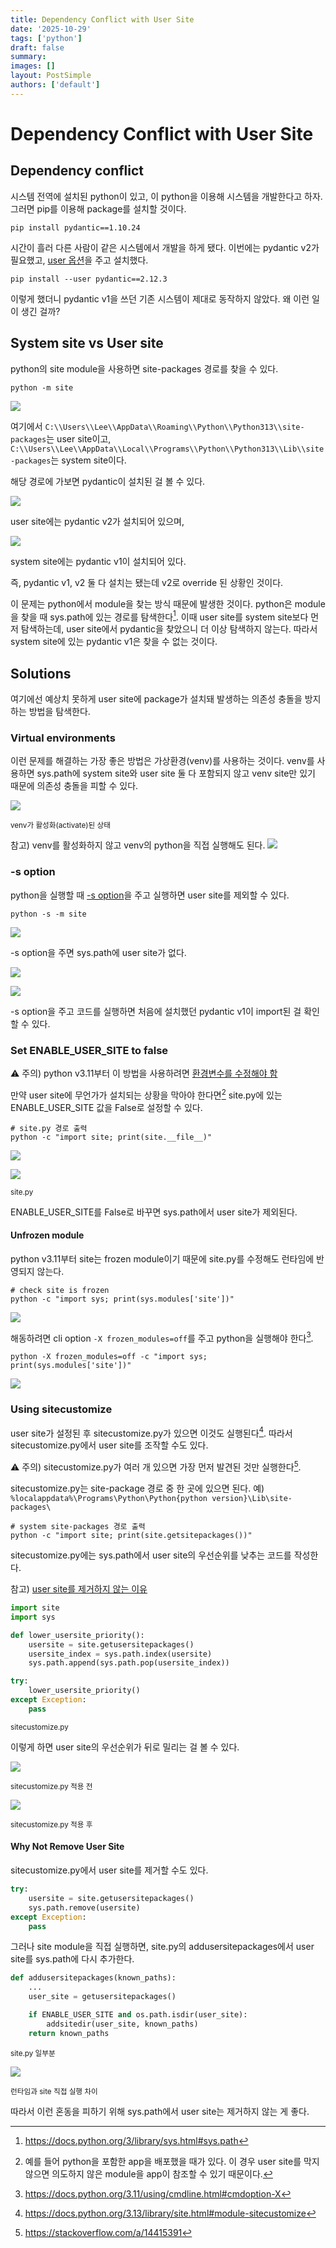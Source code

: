 ```yaml
---
title: Dependency Conflict with User Site
date: '2025-10-29'
tags: ['python']
draft: false
summary:
images: []
layout: PostSimple
authors: ['default']
---
```


<TOCInline toc={props.toc} exclude="Overview" toHeading={2} />

# Dependency Conflict with User Site

## Dependency conflict

시스템 전역에 설치된 python이 있고, 이 python을 이용해 시스템을 개발한다고 하자. 그러면 pip를 이용해 package를 설치할 것이다.

```
pip install pydantic==1.10.24
```

시간이 흘러 다른 사람이 같은 시스템에서 개발을 하게 됐다. 이번에는 pydantic v2가 필요했고, [user 옵션](https://pip.pypa.io/en/stable/cli/pip_install/#cmdoption-user)을 주고 설치했다.

```
pip install --user pydantic==2.12.3
```

이렇게 했더니 pydantic v1을 쓰던 기존 시스템이 제대로 동작하지 않았다. 왜 이런 일이 생긴 걸까?

## System site vs User site

python의 site module을 사용하면 site-packages 경로를 찾을 수 있다.

```
python -m site
```

![](/public/static/images/dependency-conflict-with-user-site/IMG-20251029211556803.png)

여기에서 `C:\\Users\\Lee\\AppData\\Roaming\\Python\\Python313\\site-packages`는 user site이고, `C:\\Users\\Lee\\AppData\\Local\\Programs\\Python\\Python313\\Lib\\site-packages`는 system site이다.

해당 경로에 가보면 pydantic이 설치된 걸 볼 수 있다.

![](/public/static/images/dependency-conflict-with-user-site/IMG-20251029211559485.png)

user site에는 pydantic v2가 설치되어 있으며,

![](/public/static/images/dependency-conflict-with-user-site/IMG-20251029211600232.png)

system site에는 pydantic v1이 설치되어 있다.

즉, pydantic v1, v2 둘 다 설치는 됐는데 v2로 override 된 상황인 것이다.

이 문제는 python에서 module을 찾는 방식 때문에 발생한 것이다. python은 module을 찾을 때 sys.path에 있는 경로를 탐색한다[^sys-path]. 이때 user site를 system site보다 먼저 탐색하는데, user site에서 pydantic을 찾았으니 더 이상 탐색하지 않는다. 따라서 system site에 있는 pydantic v1은 찾을 수 없는 것이다.

## Solutions

여기에선 예상치 못하게 user site에 package가 설치돼 발생하는 의존성 충돌을 방지하는 방법을 탐색한다.

### Virtual environments

이런 문제를 해결하는 가장 좋은 방법은 가상환경(venv)를 사용하는 것이다. venv를 사용하면 sys.path에 system site와 user site 둘 다 포함되지 않고 venv site만 있기 때문에 의존성 충돌을 피할 수 있다.

![](/public/static/images/dependency-conflict-with-user-site/IMG-20251029211600914.png)

<sup>venv가 활성화(activate)된 상태</sup>

참고) venv를 활성화하지 않고 venv의 python을 직접 실행해도 된다.
![](/public/static/images/dependency-conflict-with-user-site/IMG-20251029211601530.png)

### -s option

python을 실행할 때 [-s option](https://docs.python.org/3.14/using/cmdline.html#cmdoption-s)을 주고 실행하면 user site를 제외할 수 있다.

```
python -s -m site
```

![](/public/static/images/dependency-conflict-with-user-site/IMG-20251029211602181.png)

-s option을 주면 sys.path에 user site가 없다.

![](/public/static/images/dependency-conflict-with-user-site/IMG-20251029211602793.png)

![](/public/static/images/dependency-conflict-with-user-site/IMG-20251029211603412.png)

-s option을 주고 코드를 실행하면 처음에 설치했던 pydantic v1이 import된 걸 확인할 수 있다.

### Set ENABLE_USER_SITE to false

⚠ 주의) python v3.11부터 이 방법을 사용하려면 [환경변수를 수정해야 함](#unfrozen-module)

만약 user site에 무언가가 설치되는 상황을 막아야 한다면[^block-user-site] site.py에 있는 ENABLE_USER_SITE 값을 False로 설정할 수 있다.

```shell
# site.py 경로 출력
python -c "import site; print(site.__file__)"
```

![](/public/static/images/dependency-conflict-with-user-site/IMG-20251029211604017.png)

![](/public/static/images/dependency-conflict-with-user-site/IMG-20251029211604647.png)

<sup>site.py</sup>

ENABLE_USER_SITE를 False로 바꾸면 sys.path에서 user site가 제외된다.

#### Unfrozen module

python v3.11부터 site는 frozen module이기 때문에 site.py를 수정해도 런타임에 반영되지 않는다.

```shell
# check site is frozen
python -c "import sys; print(sys.modules['site'])"
```

![](/public/static/images/dependency-conflict-with-user-site/IMG-20251029211605252.png)

해동하려면 cli option `-X frozen_modules=off`를 주고 python을 실행해야 한다[^cli-x-option].

```shell
python -X frozen_modules=off -c "import sys; print(sys.modules['site'])"
```

![](/public/static/images/dependency-conflict-with-user-site/IMG-20251029211605864.png)

### Using sitecustomize

user site가 설정된 후 sitecustomize.py가 있으면 이것도 실행된다[^sitecustomize]. 따라서 sitecustomize.py에서 user site를 조작할 수도 있다.

⚠ 주의) sitecustomize.py가 여러 개 있으면 가장 먼저 발견된 것만 실행한다[^multi-sitecustomize].

sitecustomize.py는 site-package 경로 중 한 곳에 있으면 된다.
예) `%localappdata%\Programs\Python\Python{python version}\Lib\site-packages\`

```shell
# system site-packages 경로 출력
python -c "import site; print(site.getsitepackages())"
```

sitecustomize.py에는 sys.path에서 user site의 우선순위를 낮추는 코드를 작성한다.

참고) [user site를 제거하지 않는 이유](#why-not-remove-user-site)

```py
import site
import sys

def lower_usersite_priority():
    usersite = site.getusersitepackages()
    usersite_index = sys.path.index(usersite)
    sys.path.append(sys.path.pop(usersite_index))

try:
    lower_usersite_priority()
except Exception:
    pass

```

<sup>sitecustomize.py</sup>

이렇게 하면 user site의 우선순위가 뒤로 밀리는 걸 볼 수 있다.

![](/public/static/images/dependency-conflict-with-user-site/IMG-20251029211606537.png)

<sup>sitecustomize.py 적용 전</sup>

![](/public/static/images/dependency-conflict-with-user-site/IMG-20251029211607158.png)

<sup>sitecustomize.py 적용 후</sup>

#### Why Not Remove User Site

sitecustomize.py에서 user site를 제거할 수도 있다.

```py
try:
    usersite = site.getusersitepackages()
    sys.path.remove(usersite)
except Exception:
    pass
```

그러나 site module을 직접 실행하면, site.py의 addusersitepackages에서 user site를 sys.path에 다시 추가한다.

```py
def addusersitepackages(known_paths):
    ...
    user_site = getusersitepackages()

    if ENABLE_USER_SITE and os.path.isdir(user_site):
        addsitedir(user_site, known_paths)
    return known_paths
```

<sup>site.py 일부분</sup>

![](/public/static/images/dependency-conflict-with-user-site/IMG-20251029211607858.png)

<sup>런타임과 site 직접 실행 차이</sup>

따라서 이런 혼동을 피하기 위해 sys.path에서 user site는 제거하지 않는 게 좋다.

[^sys-path]: https://docs.python.org/3/library/sys.html#sys.path
[^cli-x-option]: https://docs.python.org/3.11/using/cmdline.html#cmdoption-X
[^block-user-site]: 예를 들어 python을 포함한 app을 배포했을 때가 있다. 이 경우 user site를 막지 않으면 의도하지 않은 module을 app이 참조할 수 있기 때문이다.
[^sitecustomize]: https://docs.python.org/3.13/library/site.html#module-sitecustomize
[^multi-sitecustomize]: https://stackoverflow.com/a/14415391
